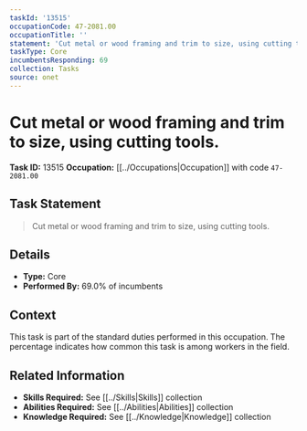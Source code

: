 ```yaml
---
taskId: '13515'
occupationCode: 47-2081.00
occupationTitle: ''
statement: 'Cut metal or wood framing and trim to size, using cutting tools.'
taskType: Core
incumbentsResponding: 69
collection: Tasks
source: onet
---
```

# Cut metal or wood framing and trim to size, using cutting tools.

**Task ID:** 13515
**Occupation:** [[../Occupations|Occupation]] with code `47-2081.00`

## Task Statement

> Cut metal or wood framing and trim to size, using cutting tools.

## Details

- **Type:** Core
- **Performed By:** 69.0% of incumbents

## Context

This task is part of the standard duties performed in this occupation. The percentage indicates how common this task is among workers in the field.

## Related Information

- **Skills Required:** See [[../Skills|Skills]] collection
- **Abilities Required:** See [[../Abilities|Abilities]] collection
- **Knowledge Required:** See [[../Knowledge|Knowledge]] collection
